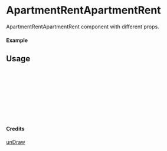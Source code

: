 
<Meta of={ApartmentRentApartmentRent} title="unDraw/ApartmentRentApartmentRent" />

# ApartmentRentApartmentRent

ApartmentRentApartmentRent component with different props.

#### Example

<Canvas of={ApartmentRentApartmentRent.Primary} />

## Usage

```ts
import { ApartmentRentApartmentRent } from "yadl-ui";

const Example = () => {
  return (
      <ApartmentRentApartmentRent />
  );
};

export default Example;
```

#### Credits
[unDraw](https://undraw.co/illustrations)
